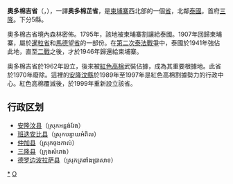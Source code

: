 {{Infobox Cambodian Province|
name = 奧多棉吉省|
khmer = ខេត្តឧត្ដរមានជ័យ|
|Provincial Capital =[[三隆_(城市)|三隆]]
|area = 6,158
|population = 68,279
|population_as_of = 1998
|density = 11.1
|isocode = KH-22
|mapimage = Cambodia Oddar Meancheay locator map.svg
}}
'''奧多棉吉省'''（{{lang-km|ខេត្តឧត្ដរមានជ័យ}}，{{IPA-km|kʰaet ʔutdɑː miən cɨj}}），一譯'''奥多棉芷省'''，是[[柬埔寨|柬埔寨]]西北部的一個[[柬埔寨行政區劃|省]]，北鄰[[泰國|泰國]]。首府[[三隆_(城市)|三隆]]。下分5縣。

奧多棉吉省境內森林密佈。1795年，該地被柬埔寨割讓給泰國。1907年回歸柬埔寨，屬於[[暹粒省|暹粒省]]和[[馬德望省|馬德望省]]的一部份。在[[第二次泰法戰爭|第二次泰法戰爭]]中，泰國於1941年強佔此地，直至[[二戰|二戰]]之後，才於1946年歸還給柬埔寨。

奧多棉吉省於1962年設立，後來被[[紅色高棉|紅色高棉]]武裝佔據，成為其重要根據地。此省於1970年廢除。這裡的[[安隆汶縣|安隆汶縣]]於1989年至1997年是紅色高棉割據勢力的行政中心。紅色高棉覆滅後，於1999年重新設立該省。

==行政区划==
*[[安隆汶县|安隆汶县]]（ស្រុកអន្លង់វែង）
*[[班迭安比县|班迭安比县]]（ស្រុកបន្ទាយអំពិល）
*[[仲加县|仲加县]]（ស្រុកចុងកាល់）
*[[三隆县_(奥多棉吉省)|三隆县]]（ក្រុងសំរោង）
*[[德罗边波拉萨县|德罗边波拉萨县]]（ស្រុកត្រពាំងប្រាសាទ）

{{Cambodia}}
{{奥多棉吉省行政区划}}
{{Authority control}}
{{Cambodia-stub}}
[[Category:奥多棉吉省|*]]
[[Category:柬埔寨省份|O]]